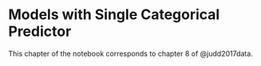 # Models with Single Categorical Predictor {#singlecat}

This chapter of the notebook corresponds to chapter 8 of @judd2017data.
